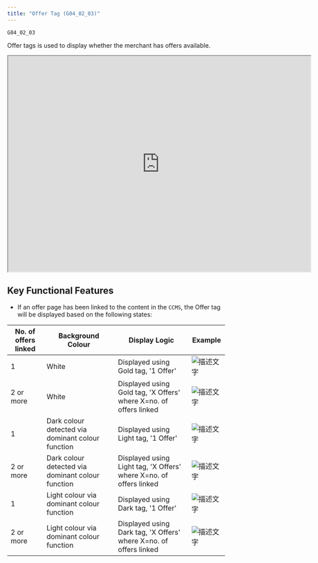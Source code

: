 ```yaml
---
title: "Offer Tag (G04_02_03)"
---
```


```
G04_02_03
```

Offer tags is used to display whether the merchant has offers available.

<iframe allowfullscreen allow="autoplay; fullscreen; clipboard-write" width="700" height="500" src="https://www.figma.com/embed?embed_host=share&url=https://www.figma.com/design/dogOPeGxUe0sjpG2jGnayE/NG-MP-UI-Phase-1?node-id=2636-90049&t=iw32LYd6XxVswo2X-4" ></iframe>

## **Key Functional Features**

- If an offer page has been linked to the content in the `CCMS`, the Offer tag will be displayed based on the following states:

| **No. of offers linked** | **Background Colour**                             | **Display Logic**                                                  | **Example**                                                                                                                                                                                                                                                 |
| ------------------------ | ------------------------------------------------- | ------------------------------------------------------------------ | ----------------------------------------------------------------------------------------------------------------------------------------------------------------------------------------------------------------------------------------------------------- |
| 1                        | White                                             | Displayed using Gold tag, '1 Offer'                                | <img src="/2_Images/M03_Retail/img_5.png" alt="描述文字" /> |
| 2 or more                | White                                             | Displayed using Gold tag, 'X Offers' where X=no. of offers linked  | <img src="/2_Images/M03_Retail/img_6.png" alt="描述文字" /> |
| 1                        | Dark colour detected via dominant colour function | Displayed using Light tag, '1 Offer'                               | <img src="/2_Images/M03_Retail/img_7.png" alt="描述文字" /> |
| 2 or more                | Dark colour detected via dominant colour function | Displayed using Light tag, 'X Offers' where X=no. of offers linked | <img src="/2_Images/M03_Retail/img_8.png" alt="描述文字" /> |
| 1                        | Light colour via dominant colour function         | Displayed using Dark tag, '1 Offer'                                | <img src="/2_Images/M03_Retail/img_9.png" alt="描述文字" /> |
| 2 or more                | Light colour via dominant colour function         | Displayed using Dark tag, 'X Offers' where X=no. of offers linked  | <img src="/2_Images/M03_Retail/img_10.png" alt="描述文字" /> |



